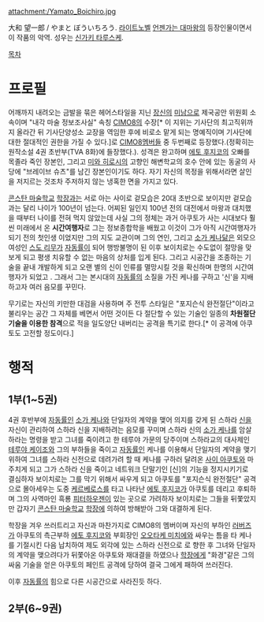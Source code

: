 attachment:/Yamato_Boichiro.jpg



大和 望一郎 / やまと ぼういちろう. [[라이트노벨]] [[언젠가는 대마왕]]의 등장인물이면서 이 작품의 악역. 성우는 [[신가키 타루스케]].

[[목차]]

= 프로필 =
어깨까지 내려오는 금발을 묶은 헤어스타일을 지닌 [[장신]]의 [[미남]]으로 제국공안 위원회 소속이며 "내각 마술 정보조사실" 속칭 [[CIMO8]]의 수장[* 이 지위는 기사단의 최고직위까지 올라간 뒤 기사단양성소 교장을 역임한 후에 비로소 맡게 되는 명예직이며 기사단에 대한 절대적인 권한을 가질 수 있다.]로 [[CIMO8]]멤버들 중 두번째로 등장했다.(정확히는 원작소설 4권 초반부(TVA 8화)에 들장했다.). 성격은 완고하며 [[에토 후지코]]의 오빠를 목졸라 죽인 장본인, 그리고 [[미와 히로시]]의 고향인 해변학교의 호수 안에 있는 동굴의 사당에 "브레이브 슈츠"를 남긴 장본인이기도 하다. 자기 자신의 목정을 위해서라면 살인을 저지르는 것조차 주저하지 않는 냉혹한 면을 가지고 있다.

[[콘스탄 마술학교]] [[학장]]과는 서로 아는 사이로 겉모습은 20대 초반으로 보이지만 겉모습과는 달리 나이가 100년이 넘는다. 어찌된 일인지 100년 전의 대전에서 마왕과 대치했을 때부터 나이를 전혀 먹지 않았는데 사실 그의 정체는 과거 아쿠토가 사는 시대보다 훨씬 미래에서 온 '''시간여행자'''로 그는 정보종합학을 배웠고 이것이 그가 아직 시간여행자가 되기 전의 첫인생 이었지만 그의 지도 교관이며 그의 연인, 그리고 [[소가 케나]]닮은 외모으 여성인 [[스도 리무]]가 [[자동률]]이 되어 행방불명이 된 이후 보이치로는 수도없이 절망을 맞보게 되고 평생 치유할 수 없는 마음의 상처를 입게 된다. 그리고 시공간을 조종하는 기술을 끝내 개발하게 되고 오랜 별의 신이 인류를 멸망시킬 것을 확신하며 한명의 시간여행자가 되었고 . 그래서 그는 본시대의 [[자동률]]의 소질을 가진 케나를 구하고 '신'을 지배하고자 여러 음모를 꾸민다.

무기로는 자신의 키만한 대검을 사용하며 주 전투 스타일은 "포지슨식 완전절단"이라고 불리우는 공간 그 자체를 베면서 어떤 것이든 다 절단할 수 있는 기술인 일종의 '''차원절단 기술을 이용한 참격'''으로 적을 일도양단 내버리는 공격을 특기로 한다.[* 이 공격에 아쿠토도 고전할 정도이다.]

= 행적 =
== 1부(1~5권) ==
4권 후반부에 [[자동률]]인 [[소가 케나]]와 단일자의 계약을 맺어 의지를 갖게 된 스하라 [[신]]을 자신이 관리하여 스하라 신을 지배하려는 음모를 꾸미며 스하라 신의 [[소가 케나]]를 암살하라는 명령을 받고 그녀를 죽이려고 한 테루야 가문의 당주이며 스하라교의 대사제인 [[테루야 케이조]]와 그의 부하들을 죽이고 [[자동률]]인 케나를 이용해서 단일자의 계약을 맺기 위하여 그녀를 스하라 신전으로 데려가려 할 때 케나를 구하러 달려온 [[사이 아쿠토]]와 마주치게 되고 그가 스하라 신을 죽이고 네트워크 단말기인 [신]의 기능을 정지시키기로 결심하자 보이치로는 그를 막기 위해서 싸우게 되고 아쿠토를  "포지슨식 완전절단" 공격으로 몰아세우는 도중 [[케르베로스]]를 타고 나타난 [[에토 후지코]]가 아쿠토를 데리고 후퇴하며 그의 사역마인 흑룡 [[피터하우젠]]이 있는 곳으로 가려하자 보이치로는 그들을 뒤쫓았지만 갑자기 [[콘스탄 마술학교]] [[학장]]에 의하여 방해받아 그와 대결하게 된다.

학장을 겨우 쓰러트리고 자신과 마찬가지로 CIMO8의 멤버이며 자신의 부하인 [[러버즈]]가 아쿠토의 측근부하 [[에토 후지코]]와 부회장인 [[오오타케 미치에]]와 싸우는 틈을 타 케나를 기절시킨 다음 납치하여 제도 외각에 있는 스하라 신전으로 로 향한 후 그녀와 단일자의 계약을 맺으려다가 뒤쫓아온 아쿠토와 재대결을 하였으나 [[학장]]에게 "화경"같은 그의 싸움 기술을 얻은 아쿠토의 페인트 공격에 당하여 결국 그에게 패하여 쓰러진다. 

이후 [[자동률]]의 힘으로 다른 시공간으로 사라진듯 하다.

== 2부(6~9권) ==
